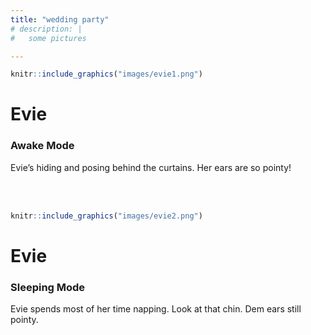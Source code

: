 ```yaml
---
title: "wedding party"
# description: |
#   some pictures

---
```


::: {.floatting}

```r
knitr::include_graphics("images/evie1.png")
```
# Evie
### Awake Mode 
Evie's hiding and posing behind the curtains. Her ears are so pointy!
:::

<br>
<br>

::: {.floatting}

```r
knitr::include_graphics("images/evie2.png")
```

# Evie
### Sleeping Mode
Evie spends most of her time napping. Look at that chin. Dem ears still pointy.
:::